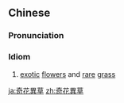 {{also|奇花异草}}
==Chinese==
{{zh-forms|s=奇花异草}}

===Pronunciation===
{{zh-pron
|m=qíhuāyìcǎo
|c=kei4 faa1 ji6 cou2
|cat=id
}}

===Idiom===
{{zh-idiom}}

# {{lb|zh|Advanced Mandarin}} [[exotic]] [[flower]]s and [[rare]] [[grass]]

[[ja:奇花異草]]
[[zh:奇花異草]]